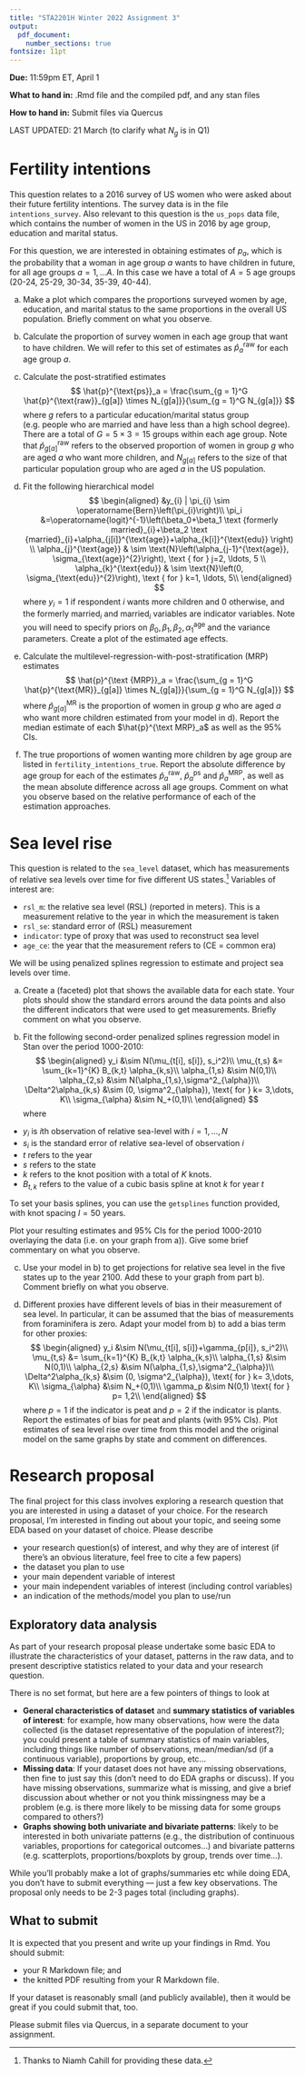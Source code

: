 ```yaml
---
title: "STA2201H Winter 2022 Assignment 3"
output: 
  pdf_document:
    number_sections: true
fontsize: 11pt
---
```


**Due:** 11:59pm ET, April 1

**What to hand in:** .Rmd file and the compiled pdf, and any stan files

**How to hand in:** Submit files via Quercus

LAST UPDATED: 21 March (to clarify what $N_g$ is in Q1)

# Fertility intentions

This question relates to a 2016 survey of US women who were asked about their future fertility intentions. The survey data is in the file `intentions_survey`. Also relevant to this question is the `us_pops` data file, which contains the number of women in the US in 2016 by age group, education and marital status. 

For this question, we are interested in obtaining estimates of $p_a$, which is the probability that a woman in age group $a$ wants to have children in future, for all age groups $a = 1, \dots A$. In this case we have a total of $A=5$ age groups (20-24, 25-29, 30-34, 35-39, 40-44).

a) Make a plot which compares the proportions surveyed women by age, education, and marital status to the same proportions in the overall US population. Briefly comment on what you observe. 

b) Calculate the proportion of survey women in each age group that want to have children. We will refer to this set of estimates as $\hat{p}^{\text{raw}}_a$ for each age group $a$.

c) Calculate the post-stratified estimates 
$$
\hat{p}^{\text{ps}}_a = \frac{\sum_{g = 1}^G \hat{p}^{\text{raw}}_{g[a]} \times N_{g[a]}}{\sum_{g = 1}^G N_{g[a]}}
$$
where $g$ refers to a particular education/marital status group (e.g. people who are married and have less than a high school degree). There are a total of $G = 5\times3 = 15$ groups within each age group. Note that $\hat{p}^{\text{raw}}_{g[a]}$ refers to the observed proportion of women in group $g$ who are aged $a$ who want more children, and $N_{g[a]}$ refers to the size of that particular population group who are aged $a$ in the US population. 

d) Fit the following hierarchical model
$$
\begin{aligned}
&y_{i} | \pi_{i} \sim \operatorname{Bern}\left(\pi_{i}\right)\\
 \pi_i  &=\operatorname{logit}^{-1}\left(\beta_0+\beta_1 \text {formerly married}_{i}+\beta_2  \text {married}_{i}+\alpha_{j[i]}^{\text{age}}+\alpha_{k[i]}^{\text{edu}} \right) \\
\alpha_{j}^{\text{age}} & \sim \text{N}\left(\alpha_{j-1}^{\text{age}}, \sigma_{\text{age}}^{2}\right), \text { for } j=2, \ldots, 5 \\
\alpha_{k}^{\text{edu}} & \sim \text{N}\left(0, \sigma_{\text{edu}}^{2}\right), \text { for } k=1, \ldots, 5\\
\end{aligned}
$$
where $y_i = 1$ if respondent $i$ wants more children and 0 otherwise, and the $\text {formerly married}_{i}$ and $\text { married}_{i}$ variables are indicator variables. Note you will need to specify priors on $\beta_0, \beta_1, \beta_2, \alpha_{1}^{\text{age}}$ and the variance parameters. Create a plot of the estimated age effects. 

e) Calculate the multilevel-regression-with-post-stratification (MRP) estimates
$$
\hat{p}^{\text {MRP}}_a = \frac{\sum_{g = 1}^G \hat{p}^{\text{MR}}_{g[a]} \times N_{g[a]}}{\sum_{g = 1}^G N_{g[a]}}
$$
where $\hat{p}^{\text{MR}}_{g[a]}$ is the proportion of women in group $g$ who are aged $a$ who want more children estimated from your model in d). Report the median estimate of each $\hat{p}^{\text MRP}_a$ as well as the 95% CIs. 

f) The true proportions of women wanting more children by age group are listed in `fertility_intentions_true`. Report the absolute difference by age group for each of the estimates $\hat{p}^{\text{raw}}_a$, $\hat{p}^{\text{ps}}_a$ and $\hat{p}^{\text{MRP}}_a$, as well as the mean absolute difference across all age groups. Comment on what you observe based on the relative performance of each of the estimation approaches. 


\newpage

# Sea level rise

This question is related to the `sea_level` dataset, which has measurements of relative sea levels over time for five different US states.[^1] Variables of interest are:

- `rsl_m`: the relative sea level (RSL) (reported in meters). This is a measurement relative to the year in which the measurement is taken
- `rsl_se`: standard error of (RSL) measurement
- `indicator`: type of proxy that was used to reconstruct sea level
- `age_ce`: the year that the measurement refers to (CE = common era)

We will be using penalized splines regression to estimate and project sea levels over time. 

[^1]: Thanks to Niamh Cahill for providing these data. 

a) Create a (faceted) plot that shows the available data for each state. Your plots should show the standard errors around the data points and also the different indicators that were used to get measurements. Briefly comment on what you observe. 

b) Fit the following second-order penalized splines regression model in Stan over the period 1000-2010:
$$
\begin{aligned}
y_i &\sim N(\mu_{t[i], s[i]}, s_i^2)\\
\mu_{t,s} &= \sum_{k=1}^{K} B_{k,t} \alpha_{k,s}\\
\alpha_{1,s} &\sim N(0,1)\\
\alpha_{2,s} &\sim N(\alpha_{1,s},\sigma^2_{\alpha})\\
\Delta^2\alpha_{k,s} &\sim (0, \sigma^2_{\alpha}), \text{ for } k= 3,\dots, K\\
\sigma_{\alpha} &\sim N_+(0,1)\\
\end{aligned}
$$
where

- $y_i$ is $i$th observation of relative sea-level with $i = 1,\dots, N$
- $s_i$ is the standard error of relative sea-level of observation $i$
- $t$ refers to the year
- $s$ refers to the state
- $k$ refers to the knot position with a total of $K$ knots. 
- $B_{t,k}$ refers to the value of a cubic basis spline at knot $k$ for year $t$

To set your basis splines, you can use the `getsplines` function provided, with knot spacing $I=50$ years. 

Plot your resulting estimates and 95% CIs for the period 1000-2010 overlaying the data (i.e. on your graph from a)). Give some brief commentary on what you observe. 

c) Use your model in b) to get projections for relative sea level in the five states up to the year 2100. Add these to your graph from part b). Comment briefly on what you observe.

d) Different proxies have different levels of bias in their measurement of sea level. In particular, it can be assumed that the bias of measurements from foraminifera is zero. Adapt your model from b) to add a bias term for other proxies:
$$
\begin{aligned}
y_i &\sim N(\mu_{t[i], s[i]}+\gamma_{p[i]}, s_i^2)\\
\mu_{t,s} &= \sum_{k=1}^{K} B_{k,t} \alpha_{k,s}\\
\alpha_{1,s} &\sim N(0,1)\\
\alpha_{2,s} &\sim N(\alpha_{1,s},\sigma^2_{\alpha})\\
\Delta^2\alpha_{k,s} &\sim (0, \sigma^2_{\alpha}), \text{ for } k= 3,\dots, K\\
\sigma_{\alpha} &\sim N_+(0,1)\\
\gamma_p &\sim N(0,1) \text{ for } p= 1,2\\
\end{aligned}
$$
where $p=1$ if the indicator is peat and $p=2$ if the indicator is plants. Report the estimates of bias for peat and plants (with 95% CIs). Plot estimates of sea level rise over time from this model and the original model on the same graphs by state and comment on differences. 

\newpage

# Research proposal

The final project for this class involves exploring a research question that you are interested in using a dataset of your choice. For the research proposal, I'm interested in finding out about your topic, and seeing some EDA based on your dataset of choice. Please describe 

- your research question(s) of interest, and why they are of interest (if there's an obvious literature, feel free to cite a few papers)
- the dataset you plan to use
- your main dependent variable of interest
- your main independent variables of interest (including control variables)
- an indication of the methods/model you plan to use/run


## Exploratory data analysis

As part of your research proposal please undertake some basic EDA to illustrate the characteristics of your dataset, patterns in the raw data, and to present descriptive statistics related to your data and your research question. 

There is no set format, but here are a few pointers of things to look at

- **General characteristics of dataset** and **summary statistics of variables of interest**: for example, how many observations, how were the data collected (is the dataset representative of the population of interest?); you could present a table of summary statistics of main variables, including things like number of observations, mean/median/sd (if a continuous variable), proportions by group, etc...
- **Missing data**: If your dataset does not have any missing observations, then fine to just say this (don't need to do EDA graphs or discuss). If you have missing observations, summarize what is missing, and give a brief discussion about whether or not you think missingness may be a problem (e.g. is there more likely to be missing data for some groups compared to others?)
- **Graphs showing both univariate and bivariate patterns**: likely to be interested in both univariate patterns (e.g., the distribution of continuous variables, proportions for categorical outcomes...) and bivariate patterns (e.g. scatterplots, proportions/boxplots by group, trends over time...).

While you'll probably make a lot of graphs/summaries etc while doing EDA, you don't have to submit everything --- just a few key observations. The proposal only needs to be 2-3 pages total (including graphs). 

## What to submit

It is expected that you present and write up your findings in Rmd. You should submit:

- your R Markdown file; and
- the knitted PDF resulting from your R Markdown file. 

If your dataset is reasonably small (and publicly available), then it would be great if you could submit that, too. 

Please submit files via Quercus, in a separate document to your assignment. 





